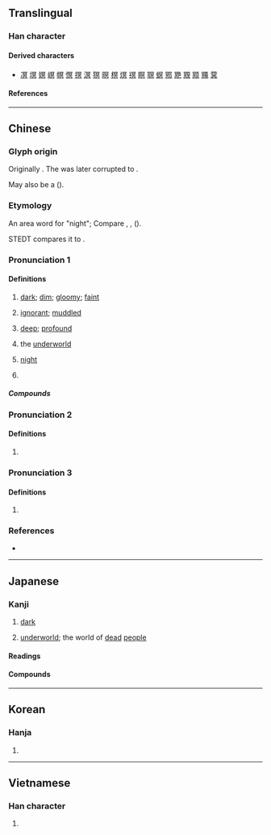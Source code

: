 {{character info}}
==Translingual==

===Han character===
{{Han char|rn=14|rad=冖|as=08|sn=10|four=37800|canj=BAYC|ids=⿱冖昗,⿱𠕾六}}

====Derived characters====
* [[凕]] [[塓]] [[嫇]] [[㟰]] [[幎]] [[慏]] [[㨠]] [[溟]] [[猽]] [[暝]] [[榠]] [[熐]] [[䄙]] [[瞑]] [[䏃]] [[螟]] [[鄍]] [[䒌]] [[覭]] [[䫤]] [[鼆]] [[蓂]]

====References====
{{Han ref|kx=0130.280|dkj=01588|dj=0293.080|hdz=10304.100|uh=51A5}}

----

==Chinese==
{{zh-forms|alt=𠖇,㝠,暝}}

===Glyph origin===
{{Han etym}}
Originally {{Han compound|冖|日|廾|t1=cloth cover|t2=sun|t3=two hands|ls=ic|nocap=y}}. The {{lang|zh|廾}} was later corrupted to {{zh-l|*六}}.

May also be a {{Han compound|冖|日|廾|c1=p|c2=s|c3=s|ls=psc|nocap=1}} (''{{w|Shuowen Jiezi}}'').

===Etymology===
An area word for "night"; Compare {{cog|hmx-pro|*ʰməŋH||night}}, {{cog|mkh-ban-pro|*maŋ||night}}, {{cog|my|မည်း||dark; black}} ({{zh-ref|Schuessler, 2007}}).

STEDT compares it to {{inh|zh|sit-pro|*muːŋ ~ r/s-muːk||foggy; dark; sullen; menacing; thunder}}.

===Pronunciation 1===
{{zh-pron
|m=míng
|m-s=
|c=ming4,ming5
|c-t=
|g=
|h=pfs=mèn
|j=
|mb=
|md=
|mn=bêng
|mn-t=mêng5
|w=
|x=
|mc=y
|oc=y
|cat=a,n
}}

====Definitions====
{{zh-hanzi}}

# {{lb|zh|literary}} [[dark]]; [[dim]]; [[gloomy]]; [[faint]]
# {{lb|zh|literary}} [[ignorant]]; [[muddled]]
#: {{zh-x|冥頑不靈|obstinate and ignorant}}
# [[deep]]; [[profound]]
#: {{zh-x|苦思冥想|to think long and hard}}
# the [[underworld]]
#: {{zh-x|冥府|the nether world}}
# {{lb|zh|obsolete}} [[night]]
# {{surname|zh}}

=====Compounds=====
{{zh-der|冥鏹|冥行擿埴|冥會|冥默|冥器|冥土|冥鈔|冥童|冥錢|冥報|冥漠君|冥婚|冥蒙|幽冥戒|冥府|冥搜|冥佑|冥奧|冥冥中|冥籍|冥數|悄冥冥|冥具|冥資|冥靈|冥頑|冥衣|冥誕|冥王|冥王星|冥界|冥福|冥濛|悄悄冥冥|冥想|冥茫|冥思|冥漠|冥行|幽冥地府|幽冥|冥冥之中|冥途|北冥|冥思苦想|冥鴻|冥子裡|冥司|冥契|冥河|冥頑不靈|冥寶|冥冥|冥壽|冥紙|冥思苦索|冥寂|晦冥|混冥|窅冥|玄冥|窈窈冥冥|窈冥|杳冥|沉冥|渺渺冥冥|鴻飛冥冥|邈冥冥|西冥|風雨晦冥|青冥|冥加|冥昧|穹冥}}

===Pronunciation 2===
{{zh-pron
|m=mián
}}

====Definitions====
{{zh-hanzi}}

# {{zh-only|顛冥}}

===Pronunciation 3===
{{zh-pron
|m=miàn
}}

====Definitions====
{{zh-hanzi}}

# {{zh-only|冥眴}}

===References===
* {{R:yue:mfccd}}

----

==Japanese==

===Kanji===
{{ja-kanji|grade=|rs=冖08}}

# [[dark]]
#: {{syn|ja|溟}}
# [[underworld]]; the world of [[dead]] [[people]]

====Readings====
{{ja-readings
|goon=みょう<みやう
|kanon=めい<めい
|kun=くら-い
}}

====Compounds====
{{col2-u|ja|title=dark
|{{ja-r|冥%冥|みょう%みょう}} ({{ja-r|溟%溟|みょう%みょう|rom=-}})
|{{ja-r|冥%暗|めい%あん|rom=-}}, {{ja-r|冥%闇|めい%あん}}
|{{ja-r|冥%海|めい%かい}} ({{ja-r|溟%海|めい%かい|rom=-}})
|{{ja-r|冥%晦|めい%かい}}
|{{ja-r|冥%頑|めい%がん}}
|{{ja-r|冥%愚|めい%ぐ}}
|{{ja-r|冥%契|めい%けい}}
|{{ja-r|冥%鴻|めい%こう}}
|{{ja-r|冥%合|めい%ごう}}
|{{ja-r|冥%色|めい%しょく}} ({{ja-r|瞑%色|めい%しょく|rom=-}})
|{{ja-r|冥%棲|めい%せい}}
|{{ja-r|冥%想|めい%そう}} ({{ja-r|瞑%想|めい%そう|rom=-}})
|{{ja-r|冥%捜|めい%そう}} ({{ja-r|瞑%捜|めい%そう|rom=-}})
|{{ja-r|冥%漠|めい%ばく|rom=-}}, {{ja-r|冥%邈|めい%ばく}}
|{{ja-r|冥%茫|めい%ぼう|rom=-}}, {{ja-r|冥%芒|めい%ぼう}}
|{{ja-r|冥%昧|めい%まい}}
|{{ja-r|冥%冥|めい%めい}} ({{ja-r|溟%溟|めい%めい|rom=-}})
|{{ja-r|冥%蒙|めい%もう|rom=-}}, {{ja-r|冥%濛|めい%もう}}
|{{ja-r|冥%黙|めい%もく}}
|{{ja-r|暗%冥|あん%めい}}
|{{ja-r|晦%冥|かい%めい}} ({{ja-r|晦%暝|かい%めい|rom=-}})
|{{ja-r|空%冥|くう%めい}}
|{{ja-r|玄%冥|げん%めい}}
|{{ja-r|高%冥|こう%めい}}
|{{ja-r|混%冥|こん%めい}} ({{ja-r|混%溟|こん%めい|rom=-}})
|{{ja-r|紫%冥|し%めい}}
|{{ja-r|邃%冥|すい%めい}}
|{{ja-r|西%冥|せい%めい}} ({{ja-r|西%溟|せい%めい|rom=-}})
|{{ja-r|宕%冥|とう%めい}}
|{{ja-r|南%冥|なん%めい}} ({{ja-r|南%溟|なん%めい|rom=-}})
|{{ja-r|北%冥|ほく%めい}} ({{ja-r|北%溟|ほく%めい|rom=-}})
|{{ja-r|幽%冥|ゆう%めい}}
|{{ja-r|杳%冥|よう%めい}}
|{{ja-r|窅%冥|よう%めい}}
|{{ja-r|窈%冥|よう%めい}}
}}

{{col2-u|ja|title=world of dead people
|{{ja-r|冥%界|みょう%かい}}
|{{ja-r|冥%官|みょう%かん}}
|{{ja-r|冥%鬼|みょう%き}}
|{{ja-r|冥%顕|みょう%げん}}
|{{ja-r|冥%衆|みょう%しゅ}}
|{{ja-r|冥%道|みょう%どう}}
|{{ja-r|冥%罰|みょう%ばつ}}
|{{ja-r|冥%福|みょう%ふく}}
|{{ja-r|冥%王|めい%おう}}
|{{ja-r|冥%王%星|めい%おう%せい}}
|{{ja-r|冥%界|めい%かい}}
|{{ja-r|冥%鬼|めい%き}}
|{{ja-r|冥%器|めい%き}}
|{{ja-r|冥%境|めい%きょう}}
|{{ja-r|冥%土|めい%ど|rom=-}}, {{ja-r|冥%途|めい%ど}}
|{{ja-r|冥%罰|めい%ばつ}}
|{{ja-r|冥%府|めい%ふ}}
|{{ja-r|冥%福|めい%ふく}}
|{{ja-r|冥%報|めい%ほう}}
|{{ja-r|冥%霊|めい%れい}}
|{{ja-r|冥%路|めい%ろ}}
|{{ja-r|沈%冥|ちん%みょう}}
}}

{{col2-u|ja|title=other meaning
|{{ja-r|冥%応|みょう%おう}}
|{{ja-r|冥%恩|みょう%おん}}
|{{ja-r|冥%加|みょう%が}}
|{{ja-r|冥%感|みょう%かん}}
|{{ja-r|冥%鑑|みょう%かん}}
|{{ja-r|冥%譴|みょう%かん}}
|{{ja-r|冥%護|みょう%ご}}
|{{ja-r|冥%助|みょう%じょ}}
|{{ja-r|冥%利|みょう%り}}
|{{ja-r|冥%慮|みょう%りょ}}
|{{ja-r|冥%応|めい%おう}}
|{{ja-r|冥%感|めい%かん}}
|{{ja-r|冥%佑|めい%ゆう|rom=-}}, {{ja-r|冥%祐|めい%ゆう}}
|{{ja-r|冥%慮|めい%りょ}}
|{{ja-r|青%冥|せい%めい}}
|{{ja-r|蒼%冥|そう%めい}}
|{{ja-r|沈%冥|ちん%めい}}
}}

----

==Korean==

===Hanja===
{{ko-hanja|명}}

# {{rfdef|ko|sort=冖08}}

----

==Vietnamese==

===Han character===
{{vi-readings|rs=冖08|reading=[[minh]], [[mênh]], [[mưng]]}}

# {{rfdef|vi|sort=冖08}}